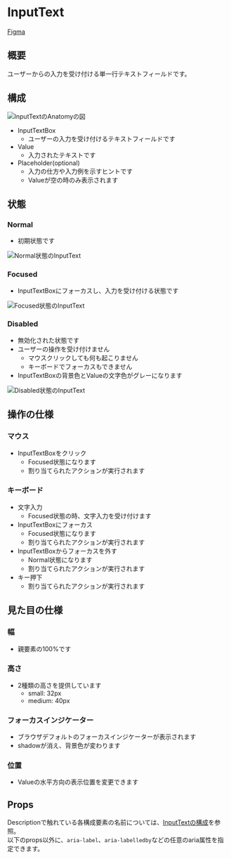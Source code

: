 

<Meta title="Components/InputText" of={InputTextStories} />

# InputText

[Figma](https://www.figma.com/file/0EL4UsBtC46KFG7WkKreiYi5/%F0%9F%8E%A8--%F0%9F%92%BB--kintone-UI-Design-Components?node-id=9421%3A65695)

## 概要

ユーザーからの入力を受け付ける単一行テキストフィールドです。

## 構成

<img src={anatomy} alt="InputTextのAnatomyの図" width={500} />

- InputTextBox
  - ユーザーの入力を受け付けるテキストフィールドです
- Value
  - 入力されたテキストです
- Placeholder(optional)
  - 入力の仕方や入力例を示すヒントです
  - Valueが空の時のみ表示されます

## 状態

### Normal

- 初期状態です

<img src={normal} alt="Normal状態のInputText" />

### Focused

- InputTextBoxにフォーカスし、入力を受け付ける状態です

<img src={focused} alt="Focused状態のInputText" />

### Disabled

- 無効化された状態です
- ユーザーの操作を受け付けません
  - マウスクリックしても何も起こりません
  - キーボードでフォーカスもできません
- InputTextBoxの背景色とValueの文字色がグレーになります

<img src={disabled} alt="Disabled状態のInputText" />

## 操作の仕様

### マウス

- InputTextBoxをクリック
  - Focused状態になります
  - 割り当てられたアクションが実行されます

### キーボード

- 文字入力
  - Focused状態の時、文字入力を受け付けます
- InputTextBoxにフォーカス
  - Focused状態になります
  - 割り当てられたアクションが実行されます
- InputTextBoxからフォーカスを外す
  - Normal状態になります
  - 割り当てられたアクションが実行されます
- キー押下
  - 割り当てられたアクションが実行されます

## 見た目の仕様

### 幅

- 親要素の100%です

### 高さ

- 2種類の高さを提供しています
  - small: 32px
  - medium: 40px

### フォーカスインジケーター

- ブラウザデフォルトのフォーカスインジケーターが表示されます
- shadowが消え、背景色が変わります

### 位置

- Valueの水平方向の表示位置を変更できます

## Props

Descriptionで触れている各構成要素の名前については、[InputTextの構成](#構成)を参照。<br/>
以下のprops以外に、`aria-label`、`aria-labelledby`などの任意のaria属性を指定できます。

<ArgTypes/>

<Stories />
